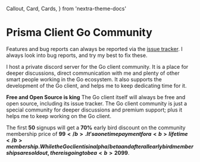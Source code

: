   Callout,
  Card,
  Cards,
} from 'nextra-theme-docs'

# Prisma Client Go Community

Features and bug reports can always be reported via the [issue tracker](https://github.com/prisma/prisma-client-go/issues).
I always look into bug reports, and try my best to fix these.

I host a private discord server for the Go client community. It is a place for deeper discussions, direct communication with me and plenty of other smart people working in the Go ecosystem.
It also supports the development of the Go client, and helps me to keep dedicating time for it.

<Callout type="info" emoji="ℹ️">
  <b>Free and Open Source is king</b> The Go client itself will always be free and open source, including its issue
  tracker. The Go client community is just a special community for deeper discussions and premium support; plus it
  helps me to keep working on the Go client.
</Callout>

The first <b>50</b> signups will get a <b>70%</b> early bird discount on the community membership price of <b>$99</b>. It's a one time payment for a <b>lifetime</b> membership. While the Go client is in alpha/beta and after all early bird memberships are sold out, there is going to be a <b>20%</b> discount. Once the Go client is production ready, the price will be <b>$99</b>.

<br/>

<Cards>
  <Card
    href="https://buy.stripe.com/8wMbJMfb91pTatObIK?prefilled_promo_code=EARLYGOPHER70"
    icon={''}
    title={'Get Access To The Discord (70% OFF)'}
    arrow={true}
  />
</Cards>

